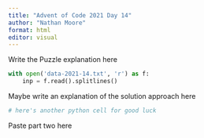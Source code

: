 ```yaml
---
title: "Advent of Code 2021 Day 14"
author: "Nathan Moore"
format: html
editor: visual
---
```


Write the Puzzle explanation here

```python

with open('data-2021-14.txt', 'r') as f:
    inp = f.read().splitlines()

```

Maybe write an explanation of the solution approach here

```python
# here's another python cell for good luck

```

Paste part two here

